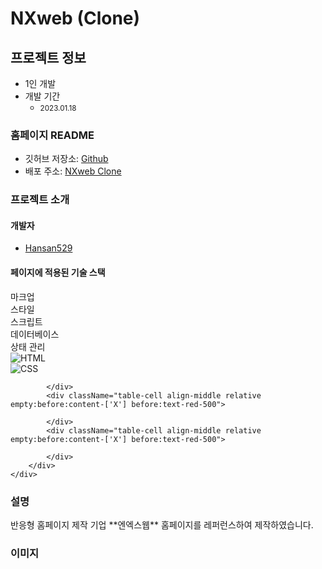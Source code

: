 # NXweb (Clone)

## 프로젝트 정보

- 1인 개발  
- 개발 기간 
    - <small className="text-xs">2023.01.18</small>

### 홈페이지 README

- 깃허브 저장소: <a target="_blank" href='https://github.com/Hansan529/tutorial/tree/main/HRD-step02_CSS/CSS_markup/nxweb'>Github</a>
- 배포 주소: <a target="_blank" href='https://hansan529.github.io/tutorial/HRD-step02_CSS/CSS_markup/nxweb'>NXweb Clone</a>

### 프로젝트 소개

#### 개발자

 - [Hansan529](https://github.com/Hansan529)

#### 페이지에 적용된 기술 스택

<div className="table w-[100%]">
    <div className="table-header-group">
        <div className="table-row text-center">
            <div className="table-cell">마크업</div>
            <div className="table-cell">스타일</div>
            <div className="table-cell">스크립트</div>
            <div className="table-cell">데이터베이스</div>
            <div className="table-cell">상태 관리</div>
        </div>
    </div>
    <div className="table-row-group">
        <div className="table-row text-center items-center tabular-nums">
            <div className="table-cell align-middle relative empty:before:content-['X'] before:text-red-500">
                <img className="object-contain w-[30px] mx-auto" title="HTML" alt="HTML" src='/ico/language/html-icon.svg' />
            </div>
            <div className="table-cell align-middle relative empty:before:content-['X'] before:text-red-500">
                <img className="object-contain w-[30px] mx-auto" title="CSS" alt="CSS" src='/ico/language/css-icon.svg' />
            </div>
            <div className="table-cell align-middle relative empty:before:content-['X'] before:text-red-500">

            </div>
            <div className="table-cell align-middle relative empty:before:content-['X'] before:text-red-500">

            </div>
            <div className="table-cell align-middle relative empty:before:content-['X'] before:text-red-500">

            </div>
        </div>
    </div>
</div>

### 설명

<div className="max-w-prose text-base/10">
    반응형 홈페이지 제작 기업 **엔엑스웹** 홈페이지를 레퍼런스하여 제작하였습니다.
</div>


### 이미지
